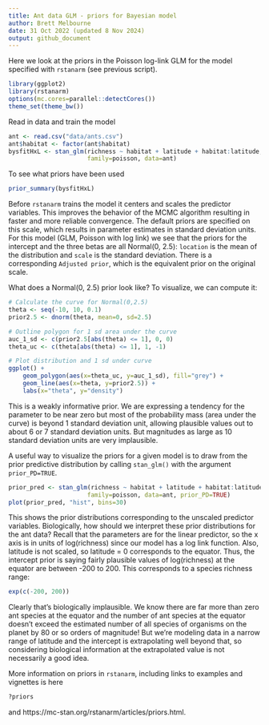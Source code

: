 ```yaml
---
title: Ant data GLM - priors for Bayesian model
author: Brett Melbourne
date: 31 Oct 2022 (updated 8 Nov 2024)
output: github_document
---
```


Here we look at the priors in the Poisson log-link GLM for the model specified with `rstanarm` (see previous script).

```r
library(ggplot2)
library(rstanarm)
options(mc.cores=parallel::detectCores())
theme_set(theme_bw())
```

Read in data and train the model

```r
ant <- read.csv("data/ants.csv")
ant$habitat <- factor(ant$habitat)
bysfitHxL <- stan_glm(richness ~ habitat + latitude + habitat:latitude, 
                      family=poisson, data=ant)
```

To see what priors have been used

```r
prior_summary(bysfitHxL)
```

Before `rstanarm` trains the model it centers and scales the predictor variables. This improves the behavior of the MCMC algorithm resulting in faster and more reliable convergence. The default priors are specified on this scale, which results in parameter estimates in standard deviation units. For this model (GLM, Poisson with log link) we see that the priors for the intercept and the three betas are all Normal(0, 2.5): `location` is the mean of the distribution and `scale` is the standard deviation. There is a corresponding `Adjusted prior`, which is the equivalent prior on the original scale.

What does a Normal(0, 2.5) prior look like? To visualize, we can compute it:

```r
# Calculate the curve for Normal(0,2.5)
theta <- seq(-10, 10, 0.1)
prior2.5 <- dnorm(theta, mean=0, sd=2.5)

# Outline polygon for 1 sd area under the curve
auc_1_sd <- c(prior2.5[abs(theta) <= 1], 0, 0)
theta_uc <- c(theta[abs(theta) <= 1], 1, -1)

# Plot distribution and 1 sd under curve
ggplot() +
    geom_polygon(aes(x=theta_uc, y=auc_1_sd), fill="grey") +
    geom_line(aes(x=theta, y=prior2.5)) +
    labs(x="theta", y="density")
```

This is a weakly informative prior. We are expressing a tendency for the parameter to be near zero but most of the probability mass (area under the curve) is beyond 1 standard deviation unit, allowing plausible values out to about 6 or 7 standard deviation units. But magnitudes as large as 10 standard deviation units are very implausible.

A useful way to visualize the priors for a given model is to draw from the prior predictive distribution by calling `stan_glm()` with the argument `prior_PD=TRUE`.

```r
prior_pred <- stan_glm(richness ~ habitat + latitude + habitat:latitude, 
                      family=poisson, data=ant, prior_PD=TRUE)
plot(prior_pred, "hist", bins=30)
```

This shows the prior distributions corresponding to the unscaled predictor variables. Biologically, how should we interpret these prior distributions for the ant data? Recall that the parameters are for the linear predictor, so the x axis is in units of log(richness) since our model has a log link function. Also, latitude is not scaled, so latitude = 0 corresponds to the equator. Thus, the intercept prior is saying fairly plausible values of log(richness) at the equator are between -200 to 200. This corresponds to a species richness range:

```r
exp(c(-200, 200))
```

Clearly that's biologically implausible. We know there are far more than zero ant species at the equator and the number of ant species at the equator doesn't exceed the estimated number of all species of organisms on the planet by 80 or so orders of magnitude! But we're modeling data in a narrow range of latitude and the intercept is extrapolating well beyond that, so considering biological information at the extrapolated value is not necessarily a good idea.

More information on priors in `rstanarm`, including links to examples and vignettes is here

```r
?priors
```

and https://mc-stan.org/rstanarm/articles/priors.html.